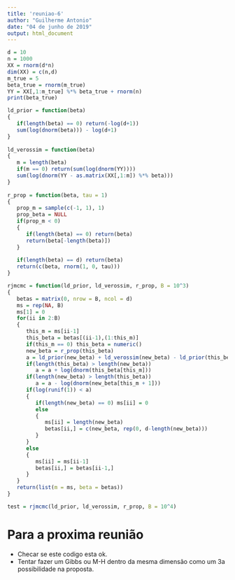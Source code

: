 ```yaml
---
title: 'reuniao-6'
author: "Guilherme Antonio"
date: "04 de junho de 2019"
output: html_document
---
```


```r
d = 10
n = 1000
XX = rnorm(d*n)
dim(XX) = c(n,d)
m_true = 5
beta_true = rnorm(m_true)
YY = XX[,1:m_true] %*% beta_true + rnorm(n)
print(beta_true)

ld_prior = function(beta)
{
   if(length(beta) == 0) return(-log(d+1))
   sum(log(dnorm(beta))) - log(d+1)
}
 
ld_verossim = function(beta)
{
   m = length(beta)
   if(m == 0) return(sum(log(dnorm(YY))))
   sum(log(dnorm(YY - as.matrix(XX[,1:m]) %*% beta)))
}
 
r_prop = function(beta, tau = 1)
{
   prop_m = sample(c(-1, 1), 1)
   prop_beta = NULL
   if(prop_m < 0)
   {
      if(length(beta) == 0) return(beta)
      return(beta[-length(beta)])
   }
   
   if(length(beta) == d) return(beta)
   return(c(beta, rnorm(1, 0, tau)))
}

rjmcmc = function(ld_prior, ld_verossim, r_prop, B = 10^3)
{
   betas = matrix(0, nrow = B, ncol = d)
   ms = rep(NA, B)
   ms[1] = 0
   for(ii in 2:B)
   {
      this_m = ms[ii-1]
      this_beta = betas[(ii-1),(1:this_m)]
      if(this_m == 0) this_beta = numeric()
      new_beta = r_prop(this_beta)
      a = ld_prior(new_beta) + ld_verossim(new_beta) - ld_prior(this_beta) - ld_verossim(this_beta)
      if(length(this_beta) > length(new_beta))
         a = a + log(dnorm(this_beta[this_m]))
      if(length(new_beta) > length(this_beta))
         a = a - log(dnorm(new_beta[this_m + 1]))
      if(log(runif(1)) < a)
      {
         if(length(new_beta) == 0) ms[ii] = 0
         else
         {
            ms[ii] = length(new_beta)
            betas[ii,] = c(new_beta, rep(0, d-length(new_beta)))
         }
      }
      else
      {
         ms[ii] = ms[ii-1]
         betas[ii,] = betas[ii-1,]
      }
   }
   return(list(m = ms, beta = betas))
}

test = rjmcmc(ld_prior, ld_verossim, r_prop, B = 10^4)
```

# Para a proxima reunião
- Checar se este codigo esta ok.
- Tentar fazer um Gibbs ou M-H dentro da mesma dimensão como
  um 3a possibilidade na proposta.
